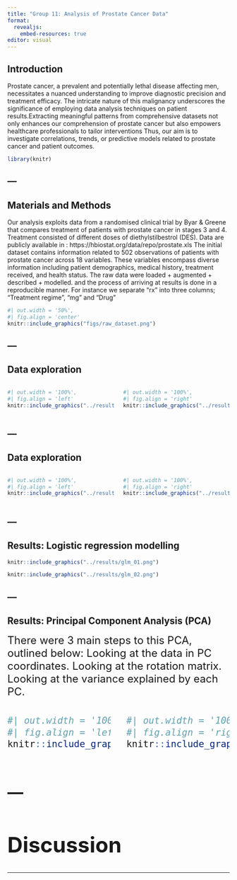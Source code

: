 ```yaml
---
title: "Group 11: Analysis of Prostate Cancer Data"
format:
  revealjs:
    embed-resources: true
editor: visual
---
```


## Introduction {.centered}
Prostate cancer, a prevalent and potentially lethal disease affecting men, necessitates a nuanced understanding to improve diagnostic precision and treatment efficacy. The intricate nature of this malignancy underscores the significance of employing data analysis techniques on patient results.Extracting meaningful patterns from comprehensive datasets not only enhances our comprehension of prostate cancer but also empowers healthcare professionals to tailor interventions Thus, our aim is to investigate correlations, trends, or predictive models related to prostate cancer and patient outcomes.
```r
library(knitr)
```
---
---
## Materials and Methods

Our analysis exploits data from a randomised clinical trial by Byar & Greene that compares treatment of patients with prostate cancer in stages 3 and 4. Treatment consisted of different doses of diethylstilbestrol (DES). Data are publicly available in : https://hbiostat.org/data/repo/prostate.xls
The initial dataset contains information related to 502 observations of patients with prostate cancer across 18 variables. These variables encompass diverse information including patient demographics, medical history, treatment received, and health status.
The raw data were loaded 
+ augmented + described + modelled. and the process of arriving at results is done in a reproducible manner.
For instance we separate "rx" into three columns; "Treatment regime", "mg" and "Drug"

```r
#| out.width = '50%',
#| fig.align = 'center'
knitr::include_graphics("figs/raw_dataset.png")
```
---
---
## Data exploration

::: columns
::: {.column width="50%"}
```r
#| out.width = '100%',
#| fig.align = 'left'
knitr::include_graphics("../results/na_percentage.png")

```
:::

::: {.column width="50%"}
```r
#| out.width = '100%',
#| fig.align = 'right'
knitr::include_graphics("../results/causes_across_groups.png")
```
:::
:::
---
---
## Data exploration

::: columns
::: {.column width="50%"}
```r
#| out.width = '100%',
#| fig.align = 'left'
knitr::include_graphics("../results/dsp_sbp_causeofdeath.png")

```
:::

::: {.column width="50%"}
```r
#| out.width = '100%',
#| fig.align = 'right'
knitr::include_graphics("../results/dsp_sbp_historycvd.png")
```
:::
:::

---
---

## Results: Logistic regression modelling

```r
knitr::include_graphics("../results/glm_01.png")
```

```r
knitr::include_graphics("../results/glm_02.png")
```

---
---

## Results: Principal Component Analysis (PCA)

<font size="5"> There were 3 main steps to this PCA, outlined below:
Looking at the data in PC coordinates.
Looking at the rotation matrix.
Looking at the variance explained by each PC.


::: columns
::: {.column width="25%"}
```r
#| out.width = '100%',
#| fig.align = 'left'
knitr::include_graphics("../results/pca1.png")

```
:::

::: {.column width="25%"}
```r
#| out.width = '100%',
#| fig.align = 'right'
knitr::include_graphics("../results/pca_arrows.png")
```
:::
:::

---
---

# Discussion




---
